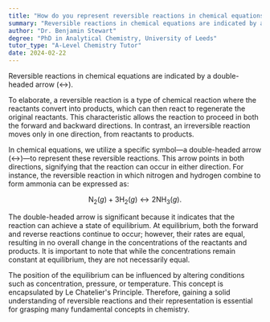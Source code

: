 ```yaml
---
title: "How do you represent reversible reactions in chemical equations?"
summary: "Reversible reactions in chemical equations are indicated by a double-headed arrow (↔), signifying that the reaction can proceed in both forward and reverse directions."
author: "Dr. Benjamin Stewart"
degree: "PhD in Analytical Chemistry, University of Leeds"
tutor_type: "A-Level Chemistry Tutor"
date: 2024-02-22
---
```


Reversible reactions in chemical equations are indicated by a double-headed arrow (↔).

To elaborate, a reversible reaction is a type of chemical reaction where the reactants convert into products, which can then react to regenerate the original reactants. This characteristic allows the reaction to proceed in both the forward and backward directions. In contrast, an irreversible reaction moves only in one direction, from reactants to products.

In chemical equations, we utilize a specific symbol—a double-headed arrow (↔)—to represent these reversible reactions. This arrow points in both directions, signifying that the reaction can occur in either direction. For instance, the reversible reaction in which nitrogen and hydrogen combine to form ammonia can be expressed as:

$$
\text{N}_2(g) + 3\text{H}_2(g) \leftrightarrow 2\text{NH}_3(g).
$$

The double-headed arrow is significant because it indicates that the reaction can achieve a state of equilibrium. At equilibrium, both the forward and reverse reactions continue to occur; however, their rates are equal, resulting in no overall change in the concentrations of the reactants and products. It is important to note that while the concentrations remain constant at equilibrium, they are not necessarily equal.

The position of the equilibrium can be influenced by altering conditions such as concentration, pressure, or temperature. This concept is encapsulated by Le Chatelier's Principle. Therefore, gaining a solid understanding of reversible reactions and their representation is essential for grasping many fundamental concepts in chemistry.
    